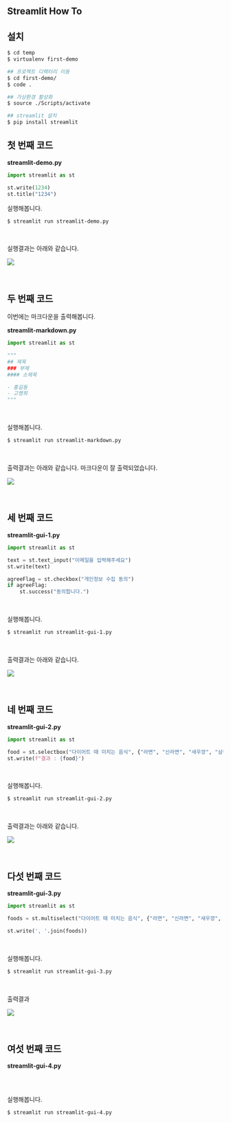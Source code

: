 ## Streamlit How To

## 설치
```bash
$ cd temp
$ virtualenv first-demo

## 프로젝트 디렉터리 이동
$ cd first-demo/
$ code .

## 가상환경 활성화
$ source ./Scripts/activate

## streamlit 설치
$ pip install streamlit
```



## 첫 번째 코드

**streamlit-demo.py**

```python
import streamlit as st

st.write(1234)
st.title("1234")
```



실행해봅니다.

```bash
$ streamlit run streamlit-demo.py
```

<br/>



실행결과는 아래와 같습니다.

![](./img/streamlit-howto/demo.png)

<br/>



## 두 번째 코드 

이번에는 마크다운을 출력해봅니다.<br/>

**streamlit-markdown.py**

```python
import streamlit as st

"""
## 제목
### 부제
#### 소제목

- 홍길동
- 고영희
"""

```

<br/>



실행해봅니다.

```bash
$ streamlit run streamlit-markdown.py
```

<br/>



출력결과는 아래와 같습니다. 마크다운이 잘 출력되었습니다.

![](./img/streamlit-howto/markdown.png)

<br/>



## 세 번째 코드

**streamlit-gui-1.py**

```python
import streamlit as st

text = st.text_input("이메일을 입력해주세요")
st.write(text)

agreeFlag = st.checkbox("개인정보 수집 동의")
if agreeFlag:
    st.success("동의합니다.")

```

<br/>



실행해봅니다.

```bash
$ streamlit run streamlit-gui-1.py
```

<br/>



출력결과는 아래와 같습니다.

![](./img/streamlit-howto/gui-1.png)

<br/>



## 네 번째 코드

**streamlit-gui-2.py**

```python
import streamlit as st

food = st.selectbox("다이어트 때 미치는 음식", {"라면", "신라면", "새우깡", "삼겹살", "피자"})
st.write(f"결과 : {food}")

```

<br/>



실행해봅니다.

```bash
$ streamlit run streamlit-gui-2.py
```

<br/>



출력결과는 아래와 같습니다.

![](./img/streamlit-howto/gui-2.png)

<br/>



## 다섯 번째 코드 

**streamlit-gui-3.py**

```python
import streamlit as st

foods = st.multiselect("다이어트 때 미치는 음식", {"라면", "신라면", "새우깡", "삼겹살", "피자"})

st.write(', '.join(foods))

```

<br/>



실행해봅니다.

```bash
$ streamlit run streamlit-gui-3.py
```

<br/>



출력결과

![](./img/streamlit-howto/gui-3.png)

<br/>



## 여섯 번째 코드

**streamlit-gui-4.py**

```python
```

<br/>



실행해봅니다.

```bash
$ streamlit run streamlit-gui-4.py
```

<br/>
